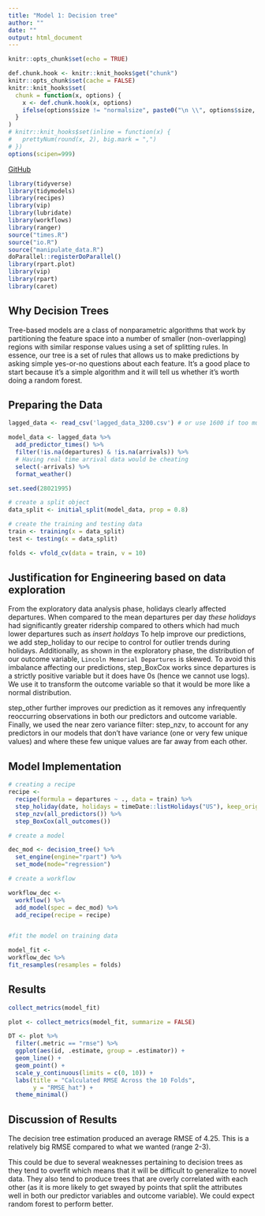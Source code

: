 ```yaml
---
title: "Model 1: Decision tree"
author: ""
date: ""
output: html_document
---
```


```r
knitr::opts_chunk$set(echo = TRUE)
```


```r

def.chunk.hook <- knitr::knit_hooks$get("chunk")
knitr::opts_chunk$set(cache = FALSE)
knitr::knit_hooks$set(
  chunk = function(x, options) {
    x <- def.chunk.hook(x, options)
    ifelse(options$size != "normalsize", paste0("\n \\", options$size, "\n\n", x, "\n\n \\normalsize"), x)
  }
)
# knitr::knit_hooks$set(inline = function(x) {
#   prettyNum(round(x, 2), big.mark = ",")
# })
options(scipen=999)
```

\begin{center}
\Huge{PPOL 670 | Final Project}

\Huge{Random Forest}
\end{center}

\vspace{0.1in}

[GitHub](https://github.com/elenabagnera/CapitalBikesProject)


```r
library(tidyverse)
library(tidymodels)
library(recipes)
library(vip)
library(lubridate)
library(workflows)
library(ranger)
source("times.R")
source("io.R")
source("manipulate_data.R")
doParallel::registerDoParallel()
library(rpart.plot)  
library(vip)  
library(rpart)
library(caret)
```

## Why Decision Trees

Tree-based models are a class of nonparametric algorithms that work by partitioning the feature space into a number of smaller (non-overlapping) regions with similar response values using a set of splitting rules. In essence, our tree is a set of rules that allows us to make predictions by asking simple yes-or-no questions about each feature. It's a good place to start because it's a simple algorithm and it will tell us whether it's worth doing a random forest.

## Preparing the Data

```r

lagged_data <- read_csv('lagged_data_3200.csv') # or use 1600 if too much computationally

model_data <- lagged_data %>%
  add_predictor_times() %>%
  filter(!is.na(departures) & !is.na(arrivals)) %>%
  # Having real time arrival data would be cheating
  select(-arrivals) %>% 
  format_weather()

```



```r

set.seed(28021995)

# create a split object
data_split <- initial_split(model_data, prop = 0.8)

# create the training and testing data
train <- training(x = data_split)
test <- testing(x = data_split)

folds <- vfold_cv(data = train, v = 10)


```


## Justification for Engineering based on data exploration

From the exploratory data analysis phase, holidays clearly affected departures. When compared to the mean departures per day *these holidays* had significantly greater ridership compared to others which had much lower departures such as *insert holdays* To help improve our predictions, we add step_holiday to our recipe to control for outlier trends during holidays. Additionally, as shown in the exploratory phase, the distribution of our outcome variable, `Lincoln Memorial Departures` is skewed. To avoid this imbalance affecting our predictions, step_BoxCox works since departures is a strictly positive variable but it does have 0s (hence we cannot use logs). We use it to transform the outcome variable so that it would be more like a normal distribution.

step_other further improves our prediction as it removes any infrequently reoccurring observations  in both our predictors and outcome variable. Finally, we used the near zero variance filter: step_nzv, to account for any predictors in our models that don’t have variance (one or very few unique values) and where these few unique values are far away from each other.  

## Model Implementation
  
```r

# creating a recipe
recipe <-
  recipe(formula = departures ~ ., data = train) %>%
  step_holiday(date, holidays = timeDate::listHolidays("US"), keep_original_cols = FALSE) %>% 
  step_nzv(all_predictors()) %>% 
  step_BoxCox(all_outcomes()) 

# create a model

dec_mod <- decision_tree() %>%
  set_engine(engine="rpart") %>%
  set_mode(mode="regression")

# create a workflow

workflow_dec <-
  workflow() %>%
  add_model(spec = dec_mod) %>%
  add_recipe(recipe = recipe)


#fit the model on training data 

model_fit <-
workflow_dec %>%
fit_resamples(resamples = folds)

```


## Results

```r

collect_metrics(model_fit) 

plot <- collect_metrics(model_fit, summarize = FALSE)

DT <- plot %>% 
  filter(.metric == "rmse") %>%
  ggplot(aes(id, .estimate, group = .estimator)) +
  geom_line() +
  geom_point() +
  scale_y_continuous(limits = c(0, 10)) +
  labs(title = "Calculated RMSE Across the 10 Folds",
       y = "RMSE_hat") +
  theme_minimal() 

```


## Discussion of Results

The decision tree estimation produced an average RMSE of 4.25.  This is a relatively big RMSE compared to what we wanted (range 2-3). 

This could be due to several weaknesses pertaining to decision trees as they tend to overfit which means that it will be difficult to generalize to novel data. They also tend to produce trees that are overly correlated with each other (as it is more likely to get swayed by points that split the attributes well in both our predictor variables and outcome variable). We could expect random forest to perform better. 

